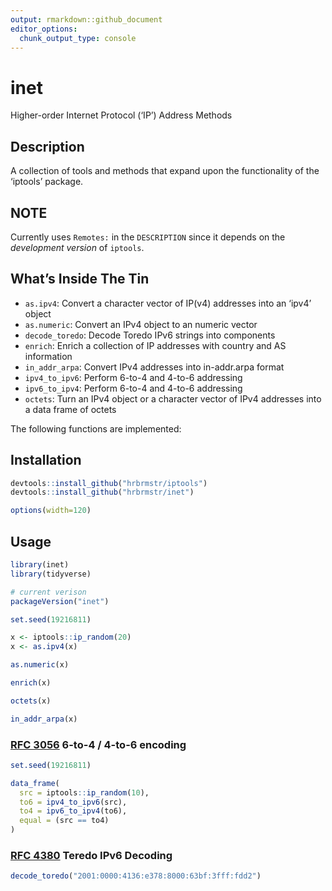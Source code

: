 ```yaml
---
output: rmarkdown::github_document
editor_options: 
  chunk_output_type: console
---
```


# inet

Higher-order Internet Protocol ('IP') Address Methods

## Description

A collection of tools and methods that expand upon the functionality
of the 'iptools' package. 

## NOTE

Currently uses `Remotes:` in the `DESCRIPTION` since it depends on the _development version_ of `iptools`.

## What's Inside The Tin

- `as.ipv4`:	Convert a character vector of IP(v4) addresses into an 'ipv4' object
- `as.numeric`:	Convert an IPv4 object to an numeric vector
- `decode_toredo`:	Decode Toredo IPv6 strings into components
- `enrich`:	Enrich a collection of IP addresses with country and AS information
- `in_addr_arpa`:	Convert IPv4 addresses into in-addr.arpa format
- `ipv4_to_ipv6`:	Perform 6-to-4 and 4-to-6 addressing
- `ipv6_to_ipv4`:	Perform 6-to-4 and 4-to-6 addressing
- `octets`:	Turn an IPv4 object or a character vector of IPv4 addresses into a data frame of octets

The following functions are implemented:

## Installation

```r
devtools::install_github("hrbrmstr/iptools")
devtools::install_github("hrbrmstr/inet")
```

```r
options(width=120)
```

## Usage

```r
library(inet)
library(tidyverse)

# current verison
packageVersion("inet")

```

```r
set.seed(19216811)

x <- iptools::ip_random(20)
x <- as.ipv4(x)

as.numeric(x)

enrich(x)

octets(x)

in_addr_arpa(x)
```

### [RFC 3056](https://tools.ietf.org/html/rfc3056>) 6-to-4 / 4-to-6 encoding

```r
set.seed(19216811)

data_frame(
  src = iptools::ip_random(10),
  to6 = ipv4_to_ipv6(src),
  to4 = ipv6_to_ipv4(to6),
  equal = (src == to4)
)
```

### [RFC 4380](https://tools.ietf.org/html/rfc4380) Teredo IPv6 Decoding

```r
decode_toredo("2001:0000:4136:e378:8000:63bf:3fff:fdd2")
```
